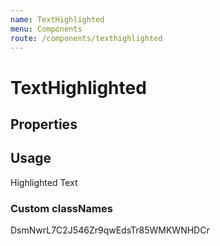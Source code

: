 ```yaml
---
name: TextHighlighted
menu: Components
route: /components/texthighlighted
---
```



# TextHighlighted

## Properties

<Props of={TextHighlighted} />

## Usage

<Playground>
  <TextHighlighted>Highlighted Text</TextHighlighted>
</Playground>

### Custom classNames

<Playground>
  <TextHighlighted className={styles.textHighlighted}>
    DsmNwrL7C2J546Zr9qwEdsTr85WMKWNHDCr
  </TextHighlighted>
</Playground>
